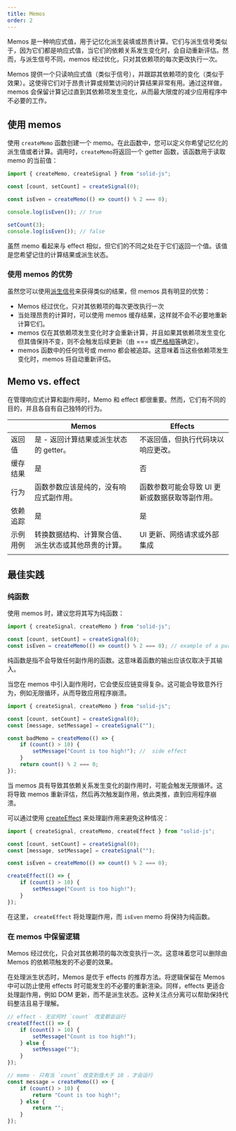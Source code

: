 ```yaml
---
title: Memos
order: 2
---
```


Memos 是一种响应式值，用于记忆化派生装填或昂贵计算。它们与派生信号类似于，因为它们都是响应式值，当它们的依赖关系发生变化时，会自动重新评估。然而，与派生信号不同，memos 经过优化，只对其依赖项的每次更改执行一次。

Memos 提供一个只读响应式值（类似于信号），并跟踪其依赖项的变化（类似于效果）。这使得它们对于昂贵计算或频繁访问的计算结果非常有用。通过这样做，memos 会保留计算记过直到其依赖项发生变化，从而最大限度的减少应用程序中不必要的工作。

## 使用 memos

使用 `createMemo` 函数创建一个 memo。在此函数中，您可以定义你希望记忆化的派生值或者计算。调用时，`createMemo`将返回一个 getter 函数，该函数用于读取 memo 的当前值：

```jsx
import { createMemo, createSignal } from "solid-js";

const [count, setCount] = createSignal(0);

const isEven = createMemo(() => count() % 2 === 0);

console.log(isEven()); // true

setCount(3);
console.log(isEven()); // false
```

虽然 memo 看起来与 effect 相似，但它们的不同之处在于它们返回一个值。该值是您希望记住的计算结果或派生状态。

### 使用 memos 的优势

虽然您可以使用[派生信号](/concepts/derived-values/derived-signals)来获得类似的结果，但 memos 具有明显的优势：

- Memos 经过优化，只对其依赖项的每次更改执行一次
- 当处理昂贵的计算时，可以使用 memos 缓存结果，这样就不会不必要地重新计算它们。
- memos 仅在其依赖项发生变化时才会重新计算，并且如果其依赖项发生变化但其值保持不变，则不会触发后续更新（由 === 或[严格相等](https://developer.mozilla.org/en-US/docs/Web/JavaScript/Reference/Operators/Strict_equality)确定）。
- memos 函数中的任何信号或 memo 都会被追踪。这意味着当这些依赖项发生变化时，memos 将自动重新评估。

<EraserLink
	href="https://app.eraser.io/workspace/maDvFw5OryuPJOwSLyK9?elements=ACJTLvgPnReEQszYSUwoLw"
	preview="https://app.eraser.io/workspace/maDvFw5OryuPJOwSLyK9/preview?elements=ACJTLvgPnReEQszYSUwoLw&type=embed"
/>

## Memo vs. effect

在管理响应式计算和副作用时，Memo 和 effect 都很重要。然而，它们有不同的目的，并且各自有自己独特的行为。

|          | Memos                                                | Effects                                        |
| -------- | ---------------------------------------------------- | ---------------------------------------------- |
| 返回值   | 是 - 返回计算结果或派生状态的 getter。               | 不返回值，但执行代码块以响应更改。             |
| 缓存结果 | 是                                                   | 否                                             |
| 行为     | 函数参数应该是纯的，没有响应式副作用。               | 函数参数可能会导致 UI 更新或数据获取等副作用。 |
| 依赖追踪 | 是                                                   | 是                                             |
| 示例用例 | 转换数据结构、计算聚合值、派生状态或其他昂贵的计算。 | UI 更新、网络请求或外部集成                    |
|          |

## 最佳实践

### 纯函数

使用 memos 时，建议您将其写为纯函数：

```jsx
import { createSignal, createMemo } from "solid-js";

const [count, setCount] = createSignal(0);
const isEven = createMemo(() => count() % 2 === 0); // example of a pure function
```

纯函数是指不会导致任何副作用的函数。这意味着函数的输出应该仅取决于其输入。

当您在 memos 中引入副作用时，它会使反应链变得复杂。这可能会导致意外行为，例如无限循环，从而导致应用程序崩溃。

```jsx
import { createSignal, createMemo } from "solid-js";

const [count, setCount] = createSignal(0);
const [message, setMessage] = createSignal("");

const badMemo = createMemo(() => {
	if (count() > 10) {
		setMessage("Count is too high!"); //  side effect
	}
	return count() % 2 === 0;
});
```

当 memos 具有导致其依赖关系发生变化的副作用时，可能会触发无限循环。这将导致 memos 重新评估，然后再次触发副作用，依此类推，直到应用程序崩溃。

可以通过使用 [createEffect](/reference/basic-reactivity/create-effect) 来处理副作用来避免这种情况：

```jsx
import { createSignal, createMemo, createEffect } from "solid-js";

const [count, setCount] = createSignal(0);
const [message, setMessage] = createSignal("");

const isEven = createMemo(() => count() % 2 === 0);

createEffect(() => {
	if (count() > 10) {
		setMessage("Count is too high!");
	}
});
```

在这里， `createEffect` 将处理副作用，而 `isEven` memo 将保持为纯函数。

### 在 memos 中保留逻辑

Memos 经过优化，只会对其依赖项的每次改变执行一次。这意味着您可以删除由 Memos 的依赖项触发的不必要的效果。

在处理派生状态时，Memos 是优于 effects 的推荐方法。将逻辑保留在 Memos 中可以防止使用 effects 时可能发生的不必要的重新渲染。同样，effects 更适合处理副作用，例如 DOM 更新，而不是派生状态。这种关注点分离可以帮助保持代码整洁且易于理解。

```jsx
// effect - 无论何时 `count` 改变都会运行
createEffect(() => {
	if (count() > 10) {
		setMessage("Count is too high!");
	} else {
		setMessage("");
	}
});

// memo - 只有当 `count` 改变到值大于 10 ，才会运行
const message = createMemo(() => {
	if (count() > 10) {
		return "Count is too high!";
	} else {
		return "";
	}
});
```
